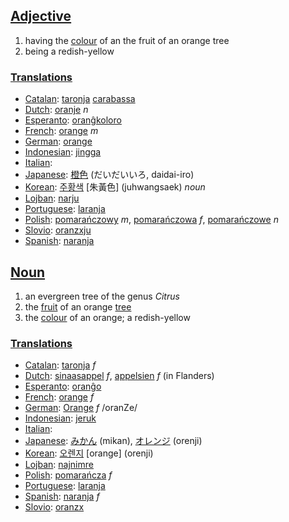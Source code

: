 ==[[Adjective]]==
#having the [[color|colour]] of an the fruit of an orange tree
#being a redish-yellow

===[[Translation]]s===
* [[Catalan]]: [[taronja]] [[carabassa]]
* [[Dutch]]: [[oranje]] ''n''
* [[Esperanto]]: [[oranĝkoloro]]
* [[French]]: [[orange]] ''m''
* [[German]]: [[orange]]
* [[Indonesian]]: [[jingga]]
* [[Italian]]: [[]]
* [[Japanese]]: [[橙色]] (だいだいいろ, daidai-iro)
* [[Korean]]: [[주황색]] [朱黃色] (juhwangsaek) ''noun''
* [[Lojban]]: [[narju]]
* [[Portuguese]]: [[laranja]]
* [[Polish]]: [[pomarańczowy]] ''m'', [[pomarańczowa]] ''f'', [[pomarańczowe]] ''n''
* [[Slovio]]: [[oranzxju]]
* [[Spanish]]: [[naranja]]

==[[Noun]]==
#an evergreen tree of the genus ''Citrus''
#the [[fruit]] of an orange [[tree]]
#the [[color|colour]] of an orange; a redish-yellow

===[[Translation]]s===
* [[Catalan]]: [[taronja]] ''f''
* [[Dutch]]: [[sinaasappel]] ''f'', [[appelsien]] ''f'' (in Flanders)
* [[Esperanto]]: [[oranĝo]]
* [[French]]: [[orange]] ''f''
* [[German]]: [[Orange]] ''f'' /oranZe/
* [[Indonesian]]: [[jeruk]]
* [[Italian]]: [[]]
* [[Japanese]]: [[みかん]] (mikan), [[オレンジ]] (orenji)
* [[Korean]]: [[오렌지]] [orange] (orenji)
* [[Lojban]]: [[najnimre]]
* [[Polish]]: [[pomarańcza]] ''f''
* [[Portuguese]]: [[laranja]]
* [[Spanish]]: [[naranja]] ''f''
* [[Slovio]]: [[oranzx]]